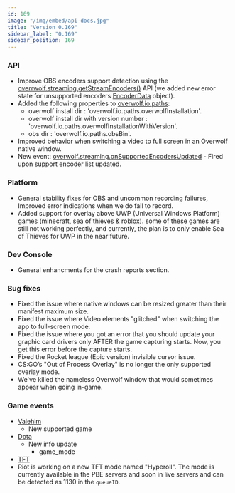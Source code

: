 ```yaml
---
id: 169
image: "/img/embed/api-docs.jpg"
title: "Version 0.169"
sidebar_label: "0.169"
sidebar_position: 169
---
```


### API

* Improve OBS encoders support detection using the [overrwolf.streaming.getStreamEncoders()](/api/streaming#getstreamencoderscallback) API (we added new error state for unsupported encoders [EncoderData](/api/streaming#encoderdata-object) object).
* Added the following properties to [overwolf.io.paths](/api/io/paths):
  * overwolf install dir : 'overwolf.io.paths.overwolfInstallation'.
  * overwolf install dir with version number : 'overwolf.io.paths.overwolfInstallationWithVersion'.
  * obs dir : 'overwolf.io.paths.obsBin'.
* Improved behavior when switching a video to full screen in an Overwolf native window.
* New event: [overwolf.streaming.onSupportedEncodersUpdated](/api/streaming#supportedencodersupdatedevent-object) -  Fired upon support encoder list updated.

### Platform

* General stability fixes for OBS and uncommon recording failures, Improved error indications when we do fail to record.
* Added support for overlay above UWP (Universal Windows Platform) games (minecraft, sea of thieves & roblox). some of these games are still not working perfectly, and currently, the plan is to only enable Sea of Thieves for UWP in the near future. 

### Dev Console

* General enhancments for the crash reports section.

### Bug fixes

* Fixed the issue where native windows can be resized greater than their manifest maximum size.
* Fixed the issue where Video elements "glitched" when switching the app to full-screen mode.
* Fixed the issue where you got an error that you should update your graphic card drivers only AFTER the game capturing starts. Now, you get this error before the capture starts.
* Fixed the Rocket league (Epic version) invisible cursor issue.
* CS:GO’s "Out of Process Overlay" is no longer the only supported overlay mode.
* We've killed the nameless Overwolf window that would sometimes appear when going in-game.

### Game events

* [Valehim](/api/games/events/valheim)
  * New supported game
* [Dota](/api/games/events/dota-2)
  * New info update
    * game_mode
* [TFT](/api/games/events/teamfight-tactics)
 * Riot is working on a new TFT mode named "Hyperoll". The mode is currently available in the PBE servers and soon in live servers and can be detected as 1130 in the `queueID`.

